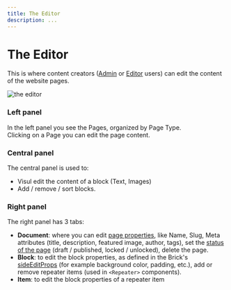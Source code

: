 ```yaml
---
title: The Editor
description: ...
---
```


# The Editor

This is where content creators ([Admin](user-roles) or [Editor](user-roles) users) can edit the content of the website pages.

![the editor](/dashboard_editor.png)

### Left panel

In the left panel you see the Pages, organized by Page Type.  
Clicking on a Page you can edit the page content.

### Central panel

The central panel is used to:

- Visul edit the content of a block (Text, Images)
- Add / remove / sort blocks.

### Right panel

The right panel has 3 tabs:

- **Document**: where you can edit [page properties](pages), like Name, Slug, Meta attributes (title, description, featured image, author, tags), set the [status of the page](pages) (draft / published, locked / unlocked), delete the page.
- **Block**: to edit the block properties, as defined in the Brick's [sideEditProps](/docs/bricks/side-edit-props) (for example background color, padding, etc.), add or remove repeater items (used in `<Repeater>` components).
- **Item**: to edit the block properties of a repeater item
